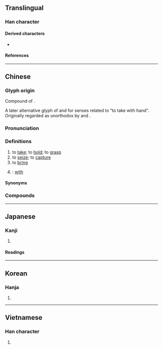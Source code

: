 {{also|拏}}
{{character info}}
==Translingual==
{{stroke order|strokes=10}}

===Han character===
{{Han char|rn=64|rad=手|as=06|sn=10|four=80502|canj=ORQ|ids=⿱合手}}

====Derived characters====
* {{l|mul|[[𠌧]], [[嗱]], [[𫱗]], [[𢲡]], [[𣗯]], [[鎿]], [[镎]], [[𫦏]]}}

====References====
{{Han ref|kx=0429.010|dkj=12015|dj=0777.190|hdz=31864.030|uh=62FF}}

----

==Chinese==
{{zh-forms|alt=拏,挐,㧱}}

===Glyph origin===
{{Han etym}}
Compound of {{l|zh|[[合]][[手]]}}.

A later alternative glyph of {{l|zh|拏}} and {{l|zh|挐}} for senses related to “to take with hand”. Originally regarded as unorthodox by ''{{w|Zhengzitong}}'' and ''{{w|Zihui}}''.

===Pronunciation===
{{zh-pron
|m=ná
|m-s=
|dg=на1
|c=naa4
|c-t=
|g=la4
|h=pfs=nâ;gd=na1
|j=na1
|mb=nà
|md=nā
|mn=ná/qz,xm,zz:nâ
|mn-t=na2
|w=3na
|x=la1/la2
|x_note=la1 in 拿得來; la2 in 拿手
|oc=y
|ma=y
|cat=v,prep
}}

===Definitions===
{{zh-hanzi}}

# to [[take]]; to [[hold]]; to [[grasp]]
# to [[seize]]; to [[capture]]
# to [[bring]]
# {{n-g|introducing an instrument or target}}: [[with]]
#: {{zh-x|拿 事實 證明|prove with facts}}
#: {{zh-x|拿 我 開玩笑|make fun of me}}

====Synonyms====
{{zh-dial}}

===Compounds===
{{zh-der|巴拿馬|一地胡拿|巴拿馬市|最拿手|并贓拿敗|加拿大|併贓拿賊|士巴拿|大拿|十拿九穩|拿獲|拿不了|拿手|拿印把兒|拿著腔兒|拿賊見贓|手到拿來|拿三道五|拿刀靶兒|拿三撇四|拿翹|拿把|拿身分|拿辦|拿刀動杖|拿把不住|拿槍桿|拿雲捉月|拿架子|拿賊拿贓|拿話|拿訛頭|拿腿|拿腔拿調|拿住|拿下|挾細拿粗|拿捻|拿出|拿羊|拿雲握霧|拿不准|拿粗挾細|拿一把|拿手好戲|拿毛|拿不住|拿樁|拿老|拿總|拿腳|拿事|拿岔兒|拿派頭|拿得起|拿手絕活|拿滑|拿發|拿腰|拿大頂|拿定|拿手菜|捉拿|拿腔作勢|拿秤|擒虎拿蛟|拿款|拿不穩|拿喬|拿班|拿死蛇|拿不起來|拘拿|拿鴨子|生擒活拿|狗拿耗子|拿大|拿問|拿不定|捕影拿風|拿急|捕拿|拿主意|當艄拿舵|拿權|拿情|拿得住|拿穩|推拿|挨拿|拿糖作醋|握雲拿霧|拿板弄勢|拿人|拿空子|拿下馬來|拿班作勢|拿捏|拿三道三|拿筆桿|拿三道四|拿拐|拿拌|握霧拿雲|拿矯|擒拿|捉鼠拿貓|拿雲手|手拿花|約拿書|飭拿|追拿|虎擲龍拿|馬拿瓜|難拿|訪拿|躧拿|逐拿|緝拿|勒拿河|桑拿|拿摩溫|拿破崙}}

{{zh-cat|Beginning}}

----

==Japanese==

===Kanji===
{{ja-kanji|grade=|rs=手06}}

# {{rfdef|ja|sort=手06}}

====Readings====
{{ja-readings
|on=だ, な
|kun=ひ-く
}}

----

==Korean==

===Hanja===
{{ko-hanja|잡다|잡을|나}}

# {{hanja form of|나|to take}}

----

==Vietnamese==

===Han character===
{{vi-readings|reading=nã, nạ, nả, nà|rs=手06}}

# {{rfdef|vi|sort=手06}}